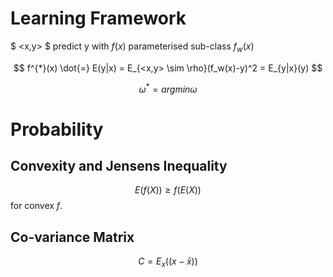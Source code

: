# Learning Framework

$ <x,y> \sim \rho $ predict y with $f(x)$ parameterised sub-class $f_w(x)$

$$
  f^{*}(x) \dot{=} E(y|x) = E_{<x,y> \sim \rho}(f_w(x)-y)^2 = E_{y|x}(y) 
$$


$$
  \omega^{*} = argmin{\omega}
$$


# Probability

## Convexity and Jensens Inequality

$$ E(f(X)) \ge f(E(X)) $$ for convex $f$.

## Co-variance Matrix

$$
C = E_x((x-\bar{x} ))
$$
